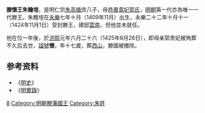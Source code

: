 '''滕懷王朱瞻塏'''{{BD|1409年|11月|1425年|8月26日|catIdx=Z朱}}，是明仁宗[[朱高熾|朱高熾]]庶八子，母[[郭贵妃_(明仁宗)|恭肅貴妃郭氏]]，[[明朝|明朝]]第一代亦為唯一一代滕王。朱瞻塏在[[永乐_(明朝)|永樂]]七年十月（1409年11月）出生，永樂二十二年十月十一（1424年11月1日）受封滕王，建邸[[雲南|雲南]]，但他並未就任。

他在位一年後，於[[洪熙|洪熙]]元年六月二十六（1425年8月26日），即母亲郭贵妃被殉葬不久后去世，[[諡號|諡號]]'''懷'''，年十七歲，葬[[西山|西山]]，滕國被撤除。
 
==参考资料==
*《[[明史|明史]]》
*《[[明實錄|明實錄]]》

{{s-start}}
{{s-none|無|[[明朝|明政府]]封之}}
{{s-ttl|title=[[明朝藩王列表_(仁宗及宣宗系)|明滕國國王]]|years=1424年－1425年}}
{{s-none|無|無子，[[明朝|明朝廷]]撤除封國}}
{{end}}

[[Category:明仁宗皇子|8]]
[[Category:明朝滕藩國王|Category:明朝滕藩國王]]
[[Category:朱姓|Category:朱姓]]